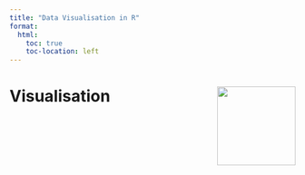 ```yaml
---
title: "Data Visualisation in R"
format:
  html:
    toc: true
    toc-location: left
---
```


# Visualisation <img src='Images/ggplot2.png' align="right" height="138.5" /></a>

